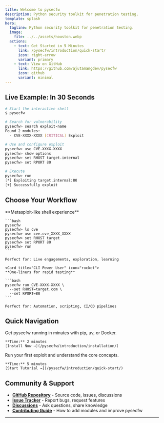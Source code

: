 ```yaml
---
title: Welcome to pysecfw
description: Python security toolkit for penetration testing.
template: splash
hero:
  tagline: Python security toolkit for penetration testing.
  image:
    file: ../../assets/houston.webp
  actions:
    - text: Get Started in 5 Minutes
      link: /pysecfw/introduction/quick-start/
      icon: right-arrow
      variant: primary
    - text: View on GitHub
      link: https://github.com/ajutamangdev/pysecfw
      icon: github
      variant: minimal
---
```



## Live Example: In 30 Seconds

```bash
# Start the interactive shell
$ pysecfw

# Search for vulnerability
pysecfw> search exploit-name
Found 2 modules:
  - CVE-XXXX-XXXX [CRITICAL] Exploit

# Use and configure exploit
pysecfw> use CVE-XXXX-XXXX
pysecfw> show options
pysecfw> set RHOST target.internal
pysecfw> set RPORT 80

# Execute
pysecfw> run
[*] Exploiting target.internal:80
[+] Successfully exploit
```

## Choose Your Workflow

<CardGrid>

  <Card title="Interactive Hunter" icon="open-book">
    **Metasploit-like shell experience**
    
    ```bash
    pysecfw
    pysecfw> ls cve
    pysecfw> use cve.cve_XXXX_XXXX
    pysecfw> set RHOST target
    pysecfw> set RPORT 80
    pysecfw> run
    ```
    
    Perfect for: Live engagements, exploration, learning
  </Card>

    <Card title="CLI Power User" icon="rocket">
    **One-liners for rapid testing**
    
    ```bash
    pysecfw run CVE-XXXX-XXXX \
      --set RHOST=target.com \
      --set RPORT=80
    ```
    
    Perfect for: Automation, scripting, CI/CD pipelines
  </Card>
</CardGrid>

## Quick Navigation

<CardGrid>
  <Card title="Installation & Setup" icon="rocket">
    Get pysecfw running in minutes with pip, uv, or Docker.
    
    **Time:** 2 minutes  
    [Install Now →](/pysecfw/introduction/installation/)
  </Card>
  <Card title="5-Minute Quickstart" icon="document">
    Run your first exploit and understand the core concepts.
    
    **Time:** 5 minutes  
    [Start Tutorial →](/pysecfw/introduction/quick-start/)
  </Card>
</CardGrid>

## Community & Support

- **[GitHub Repository](https://github.com/ajutamangdev/pysecfw)** - Source code, issues, discussions
- **[Issue Tracker](https://github.com/ajutamangdev/pysecfw/issues)** - Report bugs, request features
- **[Discussions](https://github.com/ajutamangdev/pysecfw/discussions)** - Ask questions, share knowledge
- **[Contributing Guide](/pysecfw/contribution/guidelines/)** - How to add modules and improve pysecfw

---

